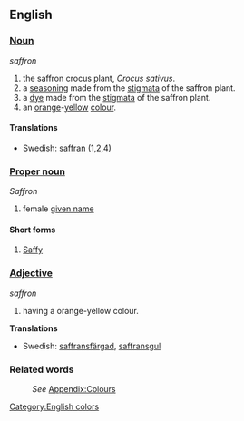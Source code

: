 {{wikipedia}}

==English==

===[[Noun]]===
''saffron''
#the saffron crocus plant, ''Crocus sativus''.
#a [[seasoning]] made from the [[stigma]]ta of the saffron plant.
#a [[dye]] made from the [[stigma]]ta of the saffron plant.
#an [[orange]]-[[yellow]] [[color|colour]].

====Translations====
*Swedish: [[saffran]] (1,2,4)

===[[Proper noun]]===
''Saffron''
# female [[given name]]

====Short forms====
#[[Saffy]]

===[[Adjective]]===
''saffron''
#having a orange-yellow colour.

'''Translations'''
*Swedish: [[saffransfärgad]], [[saffransgul]]

===Related words===
:''See'' [[Wiktionary_Appendix:Colours|Appendix:Colours]]

[[Category:English colors]]